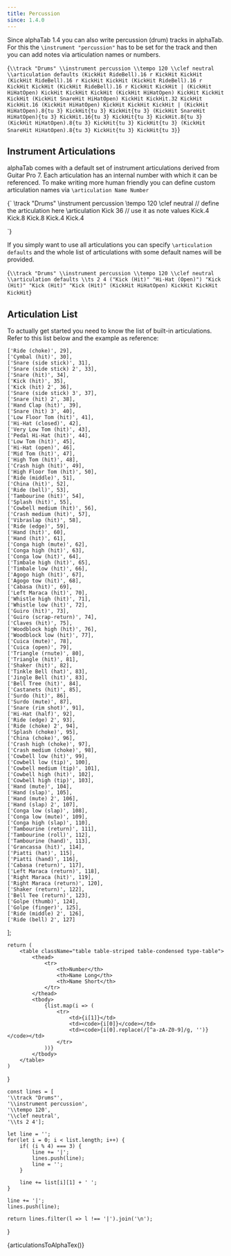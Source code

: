 ```yaml
---
title: Percussion
since: 1.4.0
---
```



<SinceBadge since="1.4.0" />


Since alphaTab 1.4 you can also write percussion (drum) tracks in alphaTab. For this the `\instrument "percussion"` has to be set 
for the track and then you can add notes via articulation names or numbers. 

<AlphaTexSample>{`
\\track "Drums"
\\instrument percussion
\\tempo 120
\\clef neutral
\\articulation defaults
(KickHit RideBell).16 r KickHit KickHit (KickHit RideBell).16 r KickHit KickHit (KickHit RideBell).16 r KickHit KickHit (KickHit RideBell).16 r KickHit KickHit |
(KickHit HiHatOpen) KickHit KickHit KickHit (KickHit HiHatOpen) KickHit KickHit KickHit (KickHit SnareHit HiHatOpen) KickHit KickHit.32 KickHit KickHit.16 (KickHit HiHatOpen) KickHit KickHit KickHit |
(KickHit HiHatOpen).8{tu 3} KickHit{tu 3} KickHit{tu 3} (KickHit SnareHit HiHatOpen){tu 3} KickHit.16{tu 3} KickHit{tu 3} KickHit.8{tu 3} (KickHit HiHatOpen).8{tu 3} KickHit{tu 3} KickHit{tu 3} (KickHit SnareHit HiHatOpen).8{tu 3} KickHit{tu 3} KickHit{tu 3}
`}</AlphaTexSample>

## Instrument Articulations

alphaTab comes with a default set of instrument articulations derived from Guitar Pro 7. Each articulation has an internal number with which it can be referenced. 
To make writing more human friendly you can define custom articulation names via `\articulation Name Number`

<AlphaTexSample>{`
\\track "Drums"
\\instrument percussion
\\tempo 120
\\clef neutral
// define the articulation here
\\articulation Kick 36
// use it as note values
Kick.4 Kick.8 Kick.8 Kick.4 Kick.4

`}</AlphaTexSample>

If you simply want to use all articulations you can specify `\articulation defaults` and the whole list of articulations with some default names will be provided. 

<AlphaTexSample>{`
\\track "Drums"
\\instrument percussion
\\tempo 120
\\clef neutral
\\articulation defaults
\\ts 2 4
("Kick (Hit)" "Hi-Hat (Open)") "Kick (Hit)" "Kick (Hit)" "Kick (Hit)"
(KickHit HiHatOpen) KickHit KickHit KickHit
`}</AlphaTexSample>

## Articulation List

To actually get started you need to know the list of built-in articulations. Refer to this list below and the example as reference:

    ['Ride (choke)', 29],
    ['Cymbal (hit)', 30],
    ['Snare (side stick)', 31],
    ['Snare (side stick) 2', 33],
    ['Snare (hit)', 34],
    ['Kick (hit)', 35],
    ['Kick (hit) 2', 36],
    ['Snare (side stick) 3', 37],
    ['Snare (hit) 2', 38],
    ['Hand Clap (hit)', 39],
    ['Snare (hit) 3', 40],
    ['Low Floor Tom (hit)', 41],
    ['Hi-Hat (closed)', 42],
    ['Very Low Tom (hit)', 43],
    ['Pedal Hi-Hat (hit)', 44],
    ['Low Tom (hit)', 45],
    ['Hi-Hat (open)', 46],
    ['Mid Tom (hit)', 47],
    ['High Tom (hit)', 48],
    ['Crash high (hit)', 49],
    ['High Floor Tom (hit)', 50],
    ['Ride (middle)', 51],
    ['China (hit)', 52],
    ['Ride (bell)', 53],
    ['Tambourine (hit)', 54],
    ['Splash (hit)', 55],
    ['Cowbell medium (hit)', 56],
    ['Crash medium (hit)', 57],
    ['Vibraslap (hit)', 58],
    ['Ride (edge)', 59],
    ['Hand (hit)', 60],
    ['Hand (hit)', 61],
    ['Conga high (mute)', 62],
    ['Conga high (hit)', 63],
    ['Conga low (hit)', 64],
    ['Timbale high (hit)', 65],
    ['Timbale low (hit)', 66],
    ['Agogo high (hit)', 67],
    ['Agogo tow (hit)', 68],
    ['Cabasa (hit)', 69],
    ['Left Maraca (hit)', 70],
    ['Whistle high (hit)', 71],
    ['Whistle low (hit)', 72],
    ['Guiro (hit)', 73],
    ['Guiro (scrap-return)', 74],
    ['Claves (hit)', 75],
    ['Woodblock high (hit)', 76],
    ['Woodblock low (hit)', 77],
    ['Cuica (mute)', 78],
    ['Cuica (open)', 79],
    ['Triangle (rnute)', 80],
    ['Triangle (hit)', 81],
    ['Shaker (hit)', 82],
    ['Tinkle Bell (hat)', 83],
    ['Jingle Bell (hit)', 83],
    ['Bell Tree (hit)', 84],
    ['Castanets (hit)', 85],
    ['Surdo (hit)', 86],
    ['Surdo (mute)', 87],
    ['Snare (rim shot)', 91],
    ['Hi-Hat (half)', 92],
    ['Ride (edge) 2', 93],
    ['Ride (choke) 2', 94],
    ['Splash (choke)', 95],
    ['China (choke)', 96],
    ['Crash high (choke)', 97],
    ['Crash medium (choke)', 98],
    ['Cowbell low (hit)', 99],
    ['Cowbell low (tip)', 100],
    ['Cowbell medium (tip)', 101],
    ['Cowbell high (hit)', 102],
    ['Cowbell high (tip)', 103],
    ['Hand (mute)', 104],
    ['Hand (slap)', 105],
    ['Hand (mute) 2', 106],
    ['Hand (slap) 2', 107],
    ['Conga low (slap)', 108],
    ['Conga low (mute)', 109],
    ['Conga high (slap)', 110],
    ['Tambourine (return)', 111],
    ['Tambourine (roll)', 112],
    ['Tambourine (hand)', 113],
    ['Grancassa (hit)', 114],
    ['Piatti (hat)', 115],
    ['Piatti (hand)', 116],
    ['Cabasa (return)', 117],
    ['Left Maraca (return)', 118],
    ['Right Maraca (hit)', 119],
    ['Right Maraca (return)', 120],
    ['Shaker (return)', 122],
    ['Bell Tee (return)', 123],
    ['Golpe (thumb)', 124],
    ['Golpe (finger)', 125],
    ['Ride (middle) 2', 126],
    ['Ride (bell) 2', 127]
];

    return (
        <table className="table table-striped table-condensed type-table">
            <thead>
                <tr>
                    <th>Number</th>
                    <th>Name Long</th>
                    <th>Name Short</th>
                </tr>
            </thead>
            <tbody>
                {list.map(i => (
                    <tr>
                        <td>{i[1]}</td>
                        <td><code>{i[0]}</code></td>
                        <td><code>{i[0].replace(/[^a-zA-Z0-9]/g, '')}</code></td>
                    </tr>
                ))}
            </tbody>   
        </table>
    )
}

<ArticulationTable list={list} />

    const lines = [
    '\\track "Drums"',
    '\\instrument percussion',
    '\\tempo 120',
    '\\clef neutral',
    '\\ts 2 4'];

    let line = '';
    for(let i = 0; i < list.length; i++) {
        if( (i % 4) === 3) {
            line += '|';
            lines.push(line);
            line = '';
        }

        line += list[i][1] + ' ';
    }

    line += '|';
    lines.push(line);

    return lines.filter(l => l !== '|').join('\n');
}


<AlphaTexSample>{articulationsToAlphaTex()}</AlphaTexSample>